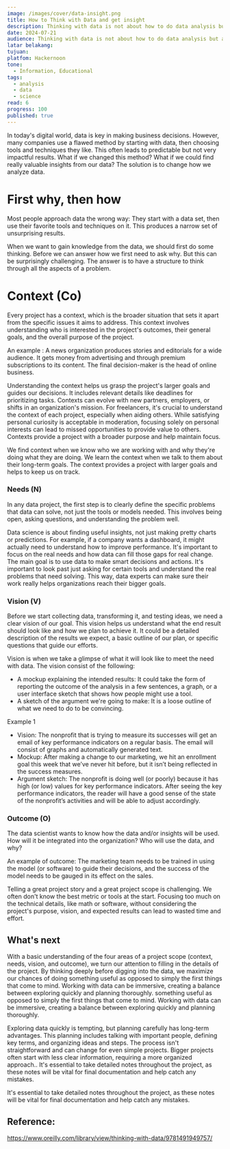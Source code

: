 ```yaml
---
image: /images/cover/data-insight.png
title: How to Think with Data and get insight
description: Thinking with data is not about how to do data analysis but about first working out what the problem is that you’re trying to solve.
date: 2024-07-21
audience: Thinking with data is not about how to do data analysis but about first working out what the problem is that you’re trying to solve.
latar belakang: 
tujuan: 
platfom: Hackernoon
tone:
  - Information, Educational
tags:
  - analysis
  - data
  - science
read: 6
progress: 100
published: true
---
```

In today's digital world, data is key in making business decisions. However, many companies use a flawed method by starting with data, then choosing tools and techniques they like. This often leads to predictable but not very impactful results. What if we changed this method? What if we could find really valuable insights from our data? The solution is to change how we analyze data.
# First why, then how

Most people approach data the wrong way: They start with a data set, then use their favorite tools and techniques on it. This produces a narrow set of unsurprising results.

When we want to gain knowledge from the data, we should first do some thinking. Before we can answer how we first need to ask why. But this can be surprisingly challenging. The answer is to have a structure to think through all the aspects of a problem.
# Context (Co)
  
Every project has a context, which is the broader situation that sets it apart from the specific issues it aims to address. This context involves understanding who is interested in the project's outcomes, their general goals, and the overall purpose of the project.

An example : A news organization produces stories and editorials for a wide audience. It gets money from advertising and through premium subscriptions to its content. The final decision-maker is the head of online business.

Understanding the context helps us grasp the project's larger goals and guides our decisions. It includes relevant details like deadlines for prioritizing tasks. Contexts can evolve with new partners, employers, or shifts in an organization's mission. For freelancers, it's crucial to understand the context of each project, especially when aiding others. While satisfying personal curiosity is acceptable in moderation, focusing solely on personal interests can lead to missed opportunities to provide value to others. Contexts provide a project with a broader purpose and help maintain focus.

We find context when we know who we are working with and why they're doing what they are doing. We learn the context when we talk to them about their long-term goals. The context provides a project with larger goals and helps to keep us on track.
### Needs (N)

In any data project, the first step is to clearly define the specific problems that data can solve, not just the tools or models needed. This involves being open, asking questions, and understanding the problem well.

Data science is about finding useful insights, not just making pretty charts or predictions. For example, if a company wants a dashboard, it might actually need to understand how to improve performance. It's important to focus on the real needs and how data can fill those gaps for real change. The main goal is to use data to make smart decisions and actions. It's important to look past just asking for certain tools and understand the real problems that need solving. This way, data experts can make sure their work really helps organizations reach their bigger goals.
### Vision (V)

Before we start collecting data, transforming it, and testing ideas, we need a clear vision of our goal. This vision helps us understand what the end result should look like and how we plan to achieve it. It could be a detailed description of the results we expect, a basic outline of our plan, or specific questions that guide our efforts.

Vision is when we take a glimpse of what it will look like to meet the need with data. The vision consist of the following:
- A mockup explaining the intended results: It could take the form of reporting the outcome of the analysis in a few sentences, a graph, or a user interface sketch that shows how people might use a tool.
- A sketch of the argument we're going to make: It is a loose outline of what we need to do to be convincing.

Example 1
- Vision: The nonprofit that is trying to measure its successes will get an email of key performance indicators on a regular basis. The email will consist of graphs and automatically generated text.
- Mockup: After making a change to our marketing, we hit an enrollment goal this week that we’ve never hit before, but it isn’t being reflected in the success measures.
- Argument sketch: The nonprofit is doing well (or poorly) because it has high (or low) values for key performance indicators. After seeing the key performance indicators, the reader will have a good sense of the state of the nonprofit’s activities and will be able to adjust accordingly.
### Outcome (O)

The data scientist wants to know how the data and/or insights will be used. How will it be integrated into the organization? Who will use the data, and why?

An example of outcome: The marketing team needs to be trained in using the model (or software) to guide their decisions, and the success of the model needs to be gauged in its effect on the sales.

Telling a great project story and a great project scope is challenging. We often don't know the best metric or tools at the start. Focusing too much on the technical details, like math or software, without considering the project's purpose, vision, and expected results can lead to wasted time and effort.

## What's next

With a basic understanding of the four areas of a project scope (context, needs,
vision, and outcome), we turn our attention to filling in the details of the project. By thinking deeply before digging into the data, we maximize our chances of doing
something useful as opposed to simply the first things that come to mind. Working with data can be immersive, creating a balance between exploring quickly and planning thoroughly. something useful as opposed to simply the first things that come to mind. Working with data can be immersive, creating a balance between exploring quickly and planning thoroughly.

Exploring data quickly is tempting, but planning carefully has long-term advantages. This planning includes talking with important people, defining key terms, and organizing ideas and steps. The process isn't straightforward and can change for even simple projects. Bigger projects often start with less clear information, requiring a more organized approach.. It's essential to take detailed notes throughout the project, as these notes will be vital for final documentation and help catch any mistakes.

It's essential to take detailed notes throughout the project, as these notes will be vital for final documentation and help catch any mistakes.
## Reference:
https://www.oreilly.com/library/view/thinking-with-data/9781491949757/